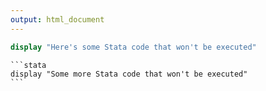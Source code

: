 ```yaml
---
output: html_document
---
```


```stata
display "Here's some Stata code that won't be executed"
```

````verbatim
```stata
display "Some more Stata code that won't be executed"
```
````
